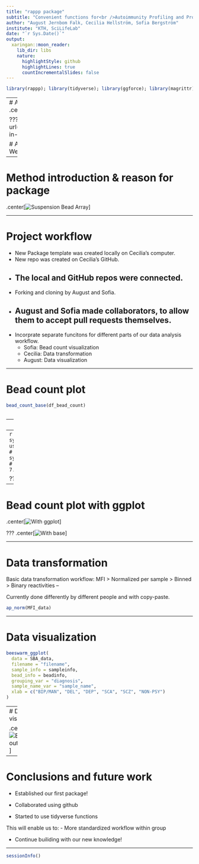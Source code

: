 ```yaml
---
title: "rappp package"
subtitle: "Convenient functions for<br />Autoimmunity Profiling and Protein Profiling<br />data analysis using R"
author: "August Jernbom Falk, Cecilia Hellström, Sofia Bergström"
institute: "KTH, SciLifeLab"
date: "`r Sys.Date()`"
output:
  xaringan::moon_reader:
    lib_dir: libs
    nature:
      highlightStyle: github
      highlightLines: true
      countIncrementalSlides: false
---
```


```r
library(rappp); library(tidyverse); library(ggforce); library(magrittr)

```

---
# Affinity proteomics
## Protein profiling and Autoimmunity profiling
.center[![SciLifeLab](images/scilifelab-in-stockholm.jpg)]


???
background-image: url(https://ki.se/sites/default/files/migrate/styles/adaptive/public/scilifelab-in-stockholm.jpg)
background-position: right
background-size: contain

# Affinity proteomics
## Protein profiling and Autoimmunity profiling
???
We are from SciLifeLab
blah blah
loggor
 
---

# Method introduction & reason for package
.center[![Suspension Bead Array](images/AP_SBA_overview_AJF_cropped.png)]

---

# Project workflow

- New Package template was created locally on Cecilia's computer.
- New repo was created on Cecilia's GitHub.
- The local and GitHub repos were connected.
--

- Forking and cloning by August and Sofia.
- August and Sofia made collaborators, to allow them to accept pull requests themselves.
--

- Incorprate separate funcitons for different parts of our data analysis workflow.
  - Sofia: Bead count visualization
  - Cecilia: Data transformation
  - August: Data visualization

---

# Bead count plot

```r

bead_count_base(df_bead_count)



```

--
```r
bead_count_ggplot(df_bead_count)

```
--
```r
#> system.time(bead_count_base(df_bead_count))
#   user  system elapsed 
# 16.030   0.140  16.255 
#
#
#> system.time(bead_count_ggplot(df_bead_count))
#   user  system elapsed 
#  7.012   0.171   7.233
```


???
---
# Bead count plot with ggplot
.center[![With ggplot](images/bead_count_ggplot.png)]

???
.center[![With base](images/bead_count_base.png)]

---

# Data transformation

Basic data transformation workflow:
MFI > Normalized per sample > Binned > Binary reactivities
--

Currently done differently by different people and with copy-paste.

```r
ap_norm(MFI_data)
```



---

# Data visualization

```r
beeswarm_ggplot(
  data = SBA_data,
  filename = "filename",
  sample_info = sampleinfo,
  bead_info = beadinfo,
  grouping_var = "diagnosis",
  sample_name_var = "sample_name",
  xlab = c("BIP/MAN", "DEL", "DEP", "SCA", "SCZ", "NON-PSY")
)

```
---
# Data visualization

.center[![Example output](images/beeswarm_ggplot_SHIP_censored.png)]

---

# Conclusions and future work

- Established our first package!

- Collaborated using github

- Started to use tidyverse functions

  
    
      
      
  
  
  

This will enable us to:
- More standardized workflow within group

- Continue builiding with our new knowledge!

---
```r
sessionInfo()

```

